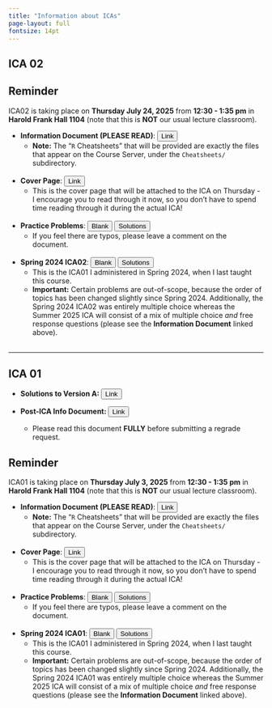 ```yaml
---
title: "Information about ICAs"
page-layout: full
fontsize: 14pt
---
```



## ICA 02

::: {.callout-important}
## **Reminder**

ICA02 is taking place on **Thursday July 24, 2025** from **12:30 - 1:35 pm** in **Harold Frank Hall 1104** (note that this is **NOT** our usual lecture classroom).
:::

-   **Information Document (PLEASE READ)**: <a href="https://docs.google.com/document/d/1fJ6CSFQzffDzDncQS9zfFD6Lmq6KPho5rma3UoDb-to/" target="_blank"><button type="button" class="btn btn-primary">Link</button></a>
    -   **Note:** The "`R` Cheatsheets" that will be provided are exactly the files that appear on the Course Server, under the `Cheatsheets/` subdirectory. <br /> <br />

-   **Cover Page**: <a href="https://docs.google.com/document/d/1D-YaPNlmQrXY364xpH3elrPlpEqTY53BT08jsUqcu1o/" target="_blank"><button type="button" class="btn btn-primary">Link</button></a>
    -   This is the cover page that will be attached to the ICA on Thursday - I encourage you to read through it now, so you don't have to spend time reading through it during the actual ICA! <br /> <br />
  
-   **Practice Problems**: <a href="https://docs.google.com/document/d/172jHoF2ZuUFRSTyR3f6amctVGThILtjEozxY7UWuVlc/" target="_blank"><button type="button" class="btn btn-primary">Blank</button></a>  <a href="https://docs.google.com/document/d/1DOS1ani_Yz9fHU8W2BOhzVka9OYVYBGzxD-fjd8U7EQ/" target="_blank"><button type="button" class="btn btn-primary">Solutions</button></a>
    -   If you feel there are typos, please leave a comment on the document. <br /> <br />
    
-   **Spring 2024 ICA02**: <a href="https://docs.google.com/document/d/1NrYly1FHqMTe3ku77ZT0K7NWdABgVByAjj3sGn7dpTc/" target="_blank"><button type="button" class="btn btn-primary">Blank</button></a> <a href="https://docs.google.com/document/d/1qMd2cqJFYXSSYMbjkH51hAyanWjKg5J952Rf2I0eu08/" target="_blank"><button type="button" class="btn btn-primary">Solutions</button></a>  
    -   This is the ICA01 I administered in Spring 2024, when I last taught this course.
    -   **Important:** Certain problems are out-of-scope, because the order of topics has been changed slightly since Spring 2024. Additionally, the Spring 2024 ICA02 was entirely multiple choice whereas the Summer 2025 ICA will consist of a mix of multiple choice _and_ free response questions (please see the **Information Document** linked above). <br /> <br />
  

---

## ICA 01

-   **Solutions to Version A:** <a href="https://docs.google.com/document/d/1eO2Y0dlMDX77ut00W0rZWbQiFE2hmPixi2icxPEN6zI" target="_blank"><button type="button" class="btn btn-primary">Link</button></a>

-   **Post-ICA Info Document:** <a href="https://docs.google.com/document/d/16RYnqtDUJtehe3Twz-uKVDrTIWuxxVoBPA9-PW1-WH0/" target="_blank"><button type="button" class="btn btn-primary">Link</button></a>
    -   Please read this document **FULLY** before submitting a regrade request.

::: {.callout-important}
## **Reminder**

ICA01 is taking place on **Thursday July 3, 2025** from **12:30 - 1:35 pm** in **Harold Frank Hall 1104** (note that this is **NOT** our usual lecture classroom).
:::

-   **Information Document (PLEASE READ)**: <a href="https://docs.google.com/document/d/18ONudNjYhVJy3x4qAyetUhk_ukvjMSoTFjGqMtPqAXE" target="_blank"><button type="button" class="btn btn-primary">Link</button></a>
    -   **Note:** The "`R` Cheatsheets" that will be provided are exactly the files that appear on the Course Server, under the `Cheatsheets/` subdirectory. <br /> <br />

-   **Cover Page**: <a href="https://docs.google.com/document/d/17Qtu_OtccK_tnIXJEhOjtTk1FBHXye9zB847WNHNybc" target="_blank"><button type="button" class="btn btn-primary">Link</button></a>
    -   This is the cover page that will be attached to the ICA on Thursday - I encourage you to read through it now, so you don't have to spend time reading through it during the actual ICA! <br /> <br />
  
-   **Practice Problems**: <a href="https://docs.google.com/document/d/1WCU1uBHv50QFUGat84q7bN170LsJDP_x4vMTodlhDDw" target="_blank"><button type="button" class="btn btn-primary">Blank</button></a> <a href="https://docs.google.com/document/d/1xr_4EfHeoPV04nRkRGfKfFF7AtQaIy9dmhxFPssL1Yg" target="_blank"><button type="button" class="btn btn-primary">Solutions</button></a>
    -   If you feel there are typos, please leave a comment on the document. <br /> <br />
    
    
-   **Spring 2024 ICA01**: <a href="https://docs.google.com/document/d/14ojmkKA4-nSMRj7kQS44bCQmoQYztYJG93QIfShRNIA" target="_blank"><button type="button" class="btn btn-primary">Blank</button></a> <a href="https://docs.google.com/document/d/1cwUoBQh_LmlWuc_pVHkJoQNfYJse4wXQhDTmNG4k6eg" target="_blank"><button type="button" class="btn btn-primary">Solutions</button></a>
    -   This is the ICA01 I administered in Spring 2024, when I last taught this course.
    -   **Important:** Certain problems are out-of-scope, because the order of topics has been changed slightly since Spring 2024. Additionally, the Spring 2024 ICA01 was entirely multiple choice whereas the Summer 2025 ICA will consist of a mix of multiple choice _and_ free response questions (please see the **Information Document** linked above). <br /> <br />
  

    
